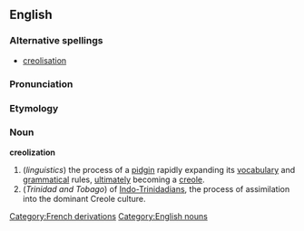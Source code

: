 ==English==
===Alternative spellings===
* [[creolisation]]

===Pronunciation===
{{substub}}

===Etymology===
[[Category:French derivations]]
{{etystub}}

===Noun===
[[Category:English nouns]]
'''creolization'''

# (''linguistics'') the process of a [[pidgin]] rapidly expanding its [[vocabulary]] and [[grammar|grammatical]] rules, [[ultimate]]ly becoming a [[creole]].
# (''Trinidad and Tobago'') of [[Indo-Trinidadian]]s, the process of assimilation into the dominant Creole culture.